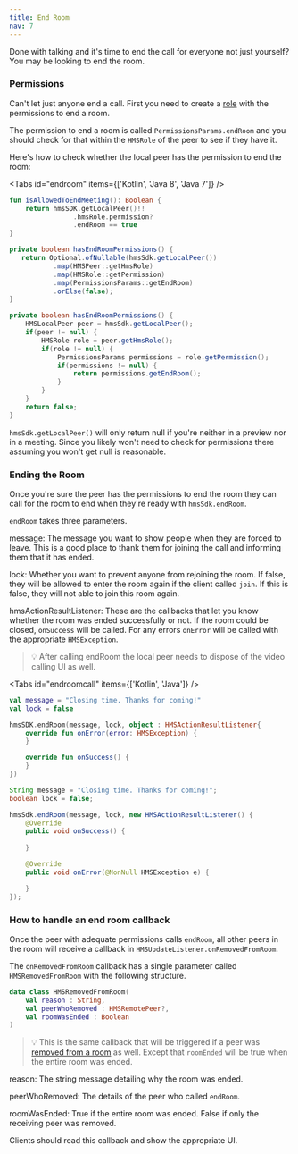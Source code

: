 ```yaml
---
title: End Room
nav: 7
---
```


Done with talking and it's time to end the call for everyone not just yourself? You may be looking to end the room.

### Permissions

Can't let just anyone end a call. First you need to create a [role](../foundation/templates-and-roles) with the permissions to end a room.

The permission to end a room is called `PermissionsParams.endRoom` and you should check for that within the `HMSRole` of the peer to see if they have it.

Here's how to check whether the local peer has the permission to end the room:

<Tabs id="endroom" items={['Kotlin', 'Java 8', 'Java 7']} />

<Tab id='endroom-0'>

```kotlin
fun isAllowedToEndMeeting(): Boolean {
    return hmsSDK.getLocalPeer()!!
                .hmsRole.permission?
                .endRoom == true
}

```

</Tab>

<Tab id='endroom-1'>


 ```java
 private boolean hasEndRoomPermissions() {
    return Optional.ofNullable(hmsSdk.getLocalPeer())
            .map(HMSPeer::getHmsRole)
            .map(HMSRole::getPermission)
            .map(PermissionsParams::getEndRoom)
            .orElse(false);
 }
 ```

 </Tab>
 
<Tab id='endroom-2'>

```java
private boolean hasEndRoomPermissions() {
    HMSLocalPeer peer = hmsSdk.getLocalPeer();
    if(peer != null) {
        HMSRole role = peer.getHmsRole();
        if(role != null) {
            PermissionsParams permissions = role.getPermission();
            if(permissions != null) {
                return permissions.getEndRoom();
            }
        }
    }
    return false;
}
```

</Tab>

`hmsSdk.getLocalPeer()` will only return null if you're neither in a preview nor in a meeting. Since you likely won't need to check for permissions there assuming you won't get null is reasonable.

### Ending the Room

Once you're sure the peer has the permissions to end the room they can call for the room to end when they're ready with `hmsSdk.endRoom`.

`endRoom` takes three parameters.

message: The message you want to show people when they are forced to leave. This is a good place to thank them for joining the call and informing them that it has ended.

lock: Whether you want to prevent anyone from rejoining the room. If false, they will be allowed to enter the room again if the client called `join`. If this is false, they will not able to join this room again.

hmsActionResultListener: These are the callbacks that let you know whether the room was ended successfully or not. If the room could be closed, `onSuccess` will be called. For any errors `onError` will be called with the appropriate `HMSException`.

> 💡 After calling endRoom the local peer needs to dispose of the video calling UI as well.

<Tabs id="endroomcall" items={['Kotlin', 'Java']} />

<Tab id='endroomcall-0'>

```kotlin
val message = "Closing time. Thanks for coming!"
val lock = false

hmsSDK.endRoom(message, lock, object : HMSActionResultListener{
    override fun onError(error: HMSException) {
    }

    override fun onSuccess() {
    }
})
```
</Tab>

<Tab id='endroomcall-1'>


```java
String message = "Closing time. Thanks for coming!";
boolean lock = false;

hmsSdk.endRoom(message, lock, new HMSActionResultListener() {
    @Override
    public void onSuccess() {
        
    }

    @Override
    public void onError(@NonNull HMSException e) {

    }
});
```
</Tab>

### How to handle an end room callback

Once the peer with adequate permissions calls `endRoom`, all other peers in the room will receive a callback in `HMSUpdateListener.onRemovedFromRoom`.

The `onRemovedFromRoom` callback has a single parameter called `HMSRemovedFromRoom` with the following structure.

```kotlin
data class HMSRemovedFromRoom(
    val reason : String,
    val peerWhoRemoved : HMSRemotePeer?,
    val roomWasEnded : Boolean
)
```

> 💡 This is the same callback that will be triggered if a peer was [removed from a room](Remove-Peer) as well. Except that `roomEnded` will be true when the entire room was ended.

reason: The string message detailing why the room was ended.

peerWhoRemoved: The details of the peer who called `endRoom`.

roomWasEnded: True if the entire room was ended. False if only the receiving peer was removed.

Clients should read this callback and show the appropriate UI.